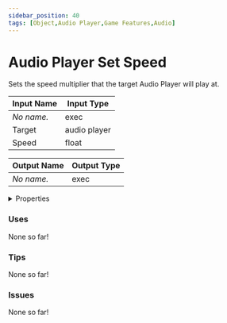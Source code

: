 ```yaml
---
sidebar_position: 40
tags: [Object,Audio Player,Game Features,Audio]
---
```


# Audio Player Set Speed

Sets the speed multiplier that the target Audio Player will play at.




<EsbSvg />

| Input Name | Input Type |
|-----------|-----------|
| *No name.* | exec |
| Target | audio player |
| Speed | float |

| Output Name | Output Type |
|-----------|-----------|
| *No name.* | exec |


<details>
  <summary>Properties</summary>
  <div>
    <div>
    <table>
      <thead>
        <tr>
          <th>Is beta required?</th>
          <th>❌</th>
        </tr>
        <tr>
          <th>Is this chip a trolling risk?</th>
          <th>❌</th>
        </tr>
        <tr>
          <th>Chip UUID</th>
          <th>a59e93b4-f949-47b4-af73-fb6e110392fa</th>
        </tr>
      </thead>
    </table>
    </div>
  </div>
</details>

### Uses

None so far!

### Tips

None so far!

### Issues

None so far!